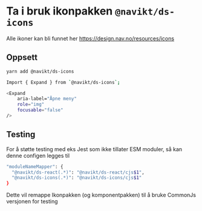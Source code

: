 
<Meta title="ds-icons/Kom i gang" />

# Ta i bruk ikonpakken `@navikt/ds-icons`

Alle ikoner kan bli funnet her https://design.nav.no/resources/icons

## Oppsett

```bash
yarn add @navikt/ds-icons
```

```bash
Import { Expand } from `@navikt/ds-icons`;

<Expand
	aria-label="Åpne meny"
	role="img"
	focusable="false"
/>
```

## Testing

For å støtte testing med eks Jest som ikke tillater ESM moduler, så kan denne configen legges til

```bash
"moduleNameMapper": {
  "@navikt/ds-react(.*)": "@navikt/ds-react/cjs$1",
  "@navikt/ds-icons(.*)": "@navikt/ds-icons/cjs$1"
}
```

Dette vil remappe Ikonpakken (og komponentpakken) til å bruke CommonJs versjonen for testing
